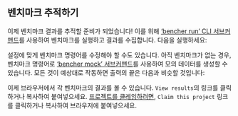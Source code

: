 
## 벤치마크 추적하기

이제 벤치마크 결과를 추적할 준비가 되었습니다!
이를 위해 [‘bencher run’ CLI 서브커맨드][bencher run]를 사용하여 벤치마크를 실행하고 결과를 수집합니다. 다음을 실행하세요:

<BencherRun isConsole={true} />

설정에 맞게 벤치마크 명령어를 수정해야 할 수도 있습니다.
아직 벤치마크가 없는 경우, 벤치마크 명령어로 [‘bencher mock’ 서브커맨드][bencher mock]를 사용하여 모의 데이터를 생성할 수 있습니다.
모든 것이 예상대로 작동하면 출력의 끝은 다음과 비슷할 것입니다:

<BencherRunOutput />

이제 브라우저에서 각 벤치마크의 결과를 볼 수 있습니다.
`View results`의 링크를 클릭하거나 복사하여 붙여넣으세요.
[프로젝트를 클레임하려면][claim project], `Claim this project` 링크를 클릭하거나 복사하여 브라우저에 붙여넣으세요.

[bencher run]: /ko/docs/explanation/bencher-run/
[bencher mock]: /ko/docs/reference/bencher-metric-format/#bencher-mock
[claim project]: /ko/docs/how-to/claim/
